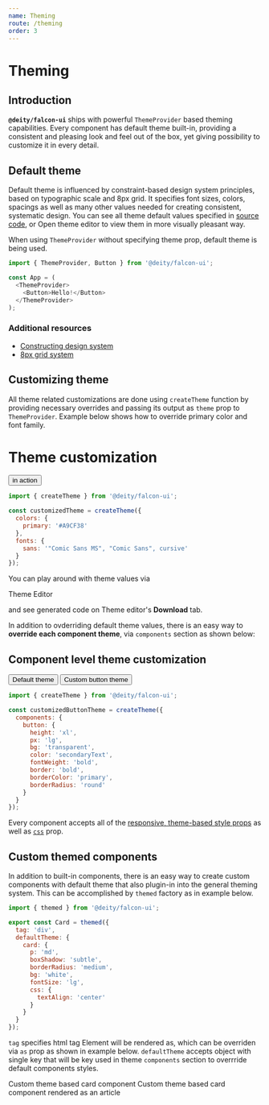 ```yaml
---
name: Theming
route: /theming
order: 3
---
```



# Theming


## Introduction
**`@deity/falcon-ui`** ships with powerful `ThemeProvider` based theming capabilities.
Every component has default theme built-in, providing a consistent and pleasing look and feel out of the box, yet giving possibility to customize it in every detail.

## Default theme
Default theme is influenced by constraint-based design system principles, based on typographic scale and 8px grid.
It specifies font sizes, colors, spacings as well as many other values needed for creating consistent, systematic design.
You can see all theme default values specified in [source code](https://github.com/deity-io/falcon-platform/blob/master/packages/falcon-ui/src/theme/theme.ts), or
<ViewThemeSection section="colors">
	Open theme editor
</ViewThemeSection>
 to view them in more visually pleasant way.

When using `ThemeProvider` without specifying theme prop, default theme is being used.

```javascript
import { ThemeProvider, Button } from '@deity/falcon-ui';

const App = (
  <ThemeProvider>
    <Button>Hello!</Button>
  </ThemeProvider>
);
```

### Additional resources
- [Constructing design system](https://medium.freecodecamp.org/how-to-construct-a-design-system-864adbf2a117)
- [8px grid system](https://builttoadapt.io/intro-to-the-8-point-grid-system-d2573cde8632)

## Customizing theme
All theme related customizations are done using `createTheme` function by providing necessary overrides and passing its output as `theme` prop to `ThemeProvider`.
Example below shows how to override primary color and font family.

<Playground>
  <ThemeProvider theme={customizedTheme}>
    <H1>Theme customization</H1>
    <FlexLayout mt="md" justifyContent="center">
      <Button>in action</Button>
    </FlexLayout>
  </ThemeProvider>
</Playground>

```javascript
import { createTheme } from '@deity/falcon-ui';

const customizedTheme = createTheme({
  colors: {
    primary: '#A9CF38'
  },
  fonts: {
    sans: '"Comic Sans MS", "Comic Sans", cursive'
  }
});
```

You can play around with theme values via

<ViewThemeSection section="spacing"> Theme Editor</ViewThemeSection>

and see generated code on Theme editor's **Download** tab.

In addition to ovderriding default theme values, there is an easy way to **override each component theme**, via `components` section as shown below:

<Playground>
  <H2>Component level theme customization</H2>
  <Button mt="md">Default theme</Button>
  <ThemeProvider theme={customizedButtonTheme}>
    <Button mt="md">Custom button theme</Button>
  </ThemeProvider>
</Playground>

```javascript
import { createTheme } from '@deity/falcon-ui';

const customizedButtonTheme = createTheme({
  components: {
    button: {
      height: 'xl',
      px: 'lg',
      bg: 'transparent',
      color: 'secondaryText',
      fontWeight: 'bold',
      border: 'bold',
      borderColor: 'primary',
      borderRadius: 'round'
    }
  }
});
```
Every component accepts all of the [responsive, theme-based style props](/responsive-props) as well as [`css`](/responsive-props#css-prop) prop.

<ActivateComponentFinder />

## Custom themed components
  In addition to built-in components, there is an easy way to create custom components with default theme that also plugin-in into the general theming system.
  This can be accomplished by `themed` factory as in example below.

```javascript
import { themed } from '@deity/falcon-ui';

export const Card = themed({
  tag: 'div',
  defaultTheme: {
    card: {
      p: 'md',
      boxShadow: 'subtle',
      borderRadius: 'medium',
      bg: 'white',
      fontSize: 'lg',
      css: {
        textAlign: 'center'
      }
    }
  }
});
```

`tag` specifies html tag Element will be rendered as, which can be overriden via `as` prop as shown in example below.
`defaultTheme` accepts object with single key that will be key used in theme `components` section to overrride default components styles.

<Playground>
  <Card>
    Custom theme based card component
  </Card>
  <Card as="article" mt="lg">
    Custom theme based card component rendered as an article
  </Card>
</Playground>
